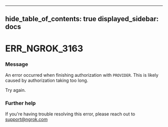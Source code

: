 

---
hide_table_of_contents: true
displayed_sidebar: docs
---


# ERR_NGROK_3163

### Message
An error occurred when finishing authorization with `PROVIDER`. This is likely caused by authorization taking too long.

Try again.

<ErrorDetails />



### Further help
If you're having trouble resolving this error, please reach out to [support@ngrok.com](mailto:support@ngrok.com?subject=Help%20with%20ERR_NGROK_3163)


